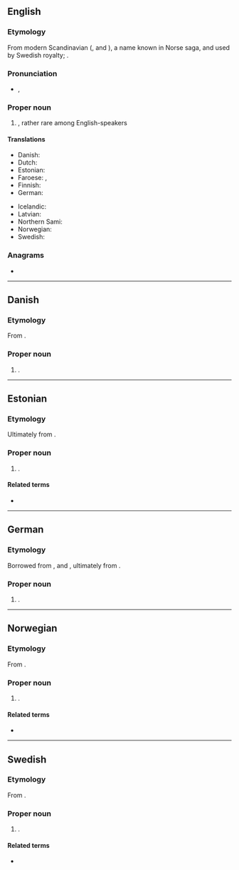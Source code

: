 {{also|Sigrið}}
==English==
{{wikipedia|lang=en}}

===Etymology===
From modern Scandinavian ({{der|en|no|-}}, {{der|en|da|-}} and {{der|en|sv|Sigrid}}), a name known in Norse saga, and used by Swedish royalty; {{der|en|non|Sigríðr}}.

===Pronunciation===
* {{a|GA}} {{enPR|sēʹgrĭd}}, {{IPA|en|/ˈsiɡɹɪd/}}

===Proper noun===
{{en-proper noun}}

# {{given name|en|female|from=Germanic languages}}, rather rare among English-speakers

====Translations====
{{trans-top|female given name}}
* Danish: {{t|da|Sigrid}}
* Dutch: {{t+|nl|Sigrid}}
* Estonian: {{t+|et|Siiri}}
* Faroese: {{t|fo|Sigrið|f}}, {{t|fo|Sirið|f}}
* Finnish: {{t+|fi|Siiri}}
* German: {{t|de|Sigrid}}
{{trans-mid}}
* Icelandic: {{t+|is|Sigríður}}
* Latvian: {{t|lv|Zigrīda|f}}
* Northern Sami: {{t|se|Sire}}
* Norwegian: {{t+|no|Sigrid}}
* Swedish: {{t+|sv|Sigrid}}
{{trans-bottom}}

===Anagrams===
* {{anagrams|en|a=dgiirs|rigids}}

----

==Danish==
{{wikipedia|lang=da}}

===Etymology===
From {{der|da|non|Sigríðr}}.

===Proper noun===
{{head|da|proper noun}}

# {{given name|da|female}}.

----

==Estonian==

===Etymology===
Ultimately from {{der|et|non|Sigríðr}}.

===Proper noun===
{{head|et|proper noun}}

# {{given name|et|female}}.

====Related terms====
* {{l|et|Siiri}}

----

==German==
{{wikipedia|lang=de}}

===Etymology===
Borrowed from {{der|de|da|-}}, {{der|de|no|-}} and {{der|de|sv|Sigrid}}, ultimately from {{der|de|non|Sigríðr}}.

===Proper noun===
{{head|de|proper noun}}

# {{given name|de|female}}.

----

==Norwegian==
{{wikipedia|lang=nb}}
{{wikipedia|lang=nn}}

===Etymology===
From {{der|no|non|Sigríðr}}.

===Proper noun===
{{head|no|proper noun}}

# {{given name|no|female}}.

====Related terms====
* {{l|no|Siri}}

----

==Swedish==
{{wikipedia|lang=sv}}

===Etymology===
From {{der|sv|non|Sigríðr}}.

===Proper noun===
{{sv-proper noun|c}}

# {{given name|sv|female}}.

====Related terms====
* {{l|sv|Siri}}